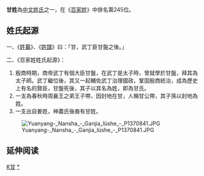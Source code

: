 {{姓氏
|姓氏=甘
|拼音=Gān
|中国大陆=Gan
|南京官話=gang<sup>1</sup>
|台湾=Kan
|香港=Kam
|澳门=Kam
|新加坡=
|马来西亚=Kam
|越南=Cam
|韩国=
|反切=
|同音字=
|堂号=
|郡望=[[渤海郡|渤海郡]]
}}

'''甘姓'''為[[中文姓氏|中文姓氏]]之一，在《[[百家姓|百家姓]]》中排名第245位。

==姓氏起源==
一、《[[姓纂|姓纂]]》、《[[姓譜|姓譜]]》曰：「甘，武丁臣甘盤之後。」

二、《百家姓姓氏起源》：
#殷商時期，商帝武丁有個大臣甘盤，在武丁是太子時，曾就學於甘盤，拜其為太子師。武丁繼位後，其又一起輔佐武丁治理國政，鞏固殷商統治，成為歷史上有名的賢臣，甘盤死後，其子以其名為姓，即為甘氏。
#一支為春秋時周襄王之弟王子帶，因封地在甘，人稱甘公帶，其子孫以封地為姓。
#一支出自姜姓，神農氏後裔有甘姓。

[[File:Yuanyang-_Nansha_-_Ganjia_lüshe_-_P1370841.JPG|thumb]]

== 延伸阅读 ==
{{Wikisource further reading}}

{{姓氏小作品}}

[[Category:漢姓|K甘]]
[[Category:甘姓|*]]